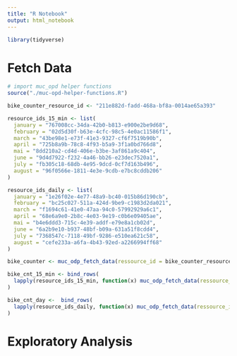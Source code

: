 ```yaml
---
title: "R Notebook"
output: html_notebook
---
```


```r
library(tidyverse)
```

# Fetch Data
```r
# import muc_opd helper functions
source("./muc-opd-helper-functions.R")

bike_counter_resource_id <- "211e882d-fadd-468a-bf8a-0014ae65a393"

resource_ids_15_min <- list(
  january = "767008cc-34da-42b0-b813-e900e2be9d68",
  february = "02d5d30f-b63e-4cfc-98c5-4e0ac11586f1",
  march = "43be98e1-e73f-41e3-9327-cf6f7519b90b",
  april = "725b8a9b-78c8-4f93-b5a9-3f1a0bd766d8",
  mai = "8dd210a2-cd4d-406e-b3be-3af861a9c404",
  june = "9d4d7922-f232-4a46-bb26-e23dec7520a1",
  july = "fb305c18-68db-4e95-9dcd-0cf7d163b496",
  august = "96f0566e-1811-4e3e-9cdb-e7bc8cddb206"
)

resource_ids_daily <- list(
  january = "1e26f02e-4e77-48a9-bc40-015b86d190cb",
  february = "bc25c027-511a-424d-9be9-c1983d2da021",
  march = "f1694c61-41e0-47aa-94c0-57992929a6c1",
  april = "68e6a9e0-2b8c-4e03-9e19-c0b6e09405ae",
  mai = "b4e6ddd3-715c-4e39-addf-e79e8a1cb02d",
  june = "6a2b9e10-b937-48bf-b09a-631a51f8cdd4",
  july = "7368547c-7118-49bf-9286-e510ea621c58",
  august = "cefe233a-a6fa-4b43-92ed-a2266994ff68"
)

bike_counter <- muc_odp_fetch_data(ressource_id = bike_counter_resource_id)

bike_cnt_15_min <- bind_rows(
  lapply(resource_ids_15_min, function(x) muc_odp_fetch_data(ressource_id = x))
)

bike_cnt_day <-  bind_rows(
  lapply(resource_ids_daily, function(x) muc_odp_fetch_data(ressource_id = x))
)
```


# Exploratory Analysis
